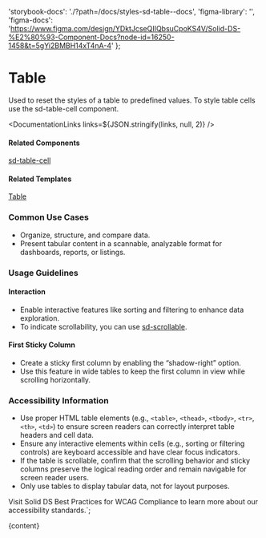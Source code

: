 

  'storybook-docs': './?path=/docs/styles-sd-table--docs',
  'figma-library': '',
  'figma-docs':
    'https://www.figma.com/design/YDktJcseQIIQbsuCpoKS4V/Solid-DS-%E2%80%93-Component-Docs?node-id=16250-1458&t=5gYi2BMBH14xT4nA-4'
};

# Table

Used to reset the styles of a table to predefined values. To style table cells use the sd-table-cell component.

<DefaultStory />

<DocumentationLinks links=${JSON.stringify(links, null, 2)} />

#### Related Components

[sd-table-cell](./?path=/docs/styles-sd-table-cell--docs)

#### Related Templates

[Table](./?path=/docs/templates-table--docs)

### Common Use Cases

- Organize, structure, and compare data.
- Present tabular content in a scannable, analyzable format for dashboards, reports, or listings.

### Usage Guidelines

#### Interaction

- Enable interactive features like sorting and filtering to enhance data exploration.
- To indicate scrollability, you can use [sd-scrollable](./?path=/docs/components-sd-scrollable--docs).

#### First Sticky Column

- Create a sticky first column by enabling the “shadow-right” option.
- Use this feature in wide tables to keep the first column in view while scrolling horizontally.

### Accessibility Information

- Use proper HTML table elements (e.g., <code>&lt;table&gt;</code>, <code>&lt;thead&gt;</code>, <code>&lt;tbody&gt;</code>, <code>&lt;tr&gt;</code>, <code>&lt;th&gt;</code>, <code>&lt;td&gt;</code>) to ensure screen readers can correctly interpret table headers and cell data.
- Ensure any interactive elements within cells (e.g., sorting or filtering controls) are keyboard accessible and have clear focus indicators.
- If the table is scrollable, confirm that the scrolling behavior and sticky columns preserve the logical reading order and remain navigable for screen reader users.
- Only use tables to display tabular data, not for layout purposes.

Visit <sd-link href="https://www.figma.com/design/VTztxQ5pWG7ARg8hCX6PfR/Solid-DS-%E2%80%93-Component-Library?node-id=38262-58412&t=1qhfYXrbNhSCYCzZ-4" target="_blank">Solid DS Best Practices for WCAG Compliance</sd-link> to learn more about our accessibility standards.`;

<Meta title="Styles/sd-table/Overview" />

<OverviewFormatter story={SdTableStories.Default}>{content}</OverviewFormatter>
